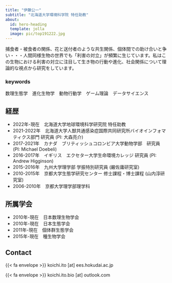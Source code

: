 ```yaml
---
title: "伊藤公一"
subtitle: "北海道大学環境科学院 特任助教" 
about:
  id: hero-heading
  template: jolla
  image: pic/top191222.jpg
---
```


:::{#hero-heading}
捕食者・被食者の関係、花と送付者のような共生関係、個体間での助け合いと争い・・・人間同様生物の世界でも「利害の対立」が頻繁に生じています。私はこの生物における利害の対立に注目して生き物の行動や進化、社会関係について理論的な視点から研究をしています。

### keywords
数理生態学　進化生物学　動物行動学　ゲーム理論　データサイエンス
:::

## 経歴
- 2022年-現在　北海道大学地球環境科学研究院 特任助教
- 2021-2022年　北海道大学人獣共通感染症国際共同研究所バイオインフォマティクス部門 研究員 (PI: 大森亮介)
- 2017-2021年　カナダ　ブリティッシュコロンビア大学動物学部　研究員 (PI: Michael Doebeli)
- 2016-2017年　イギリス　エクセター大学生命環境カレッジ 研究員 (PI: Andrew Higginson)
- 2015-2016年　九州大学理学部 学振特別研究員 (巌佐庸研究室)
- 2010-2015年　京都大学生態学研究センター 修士課程・博士課程 (山内淳研究室)
- 2006-2010年　京都大学理学部理学科

## 所属学会
- 2010年-現在　日本数理生物学会
- 2010年-現在　日本生態学会
- 2011年-現在　個体群生態学会
- 2015年-現在　種生物学会　

## Contact
{{< fa envelope >}} koichi.ito [at] ees.hokudai.ac.jp

{{< fa envelope >}} koichi.ito.bio [at] outlook.com
